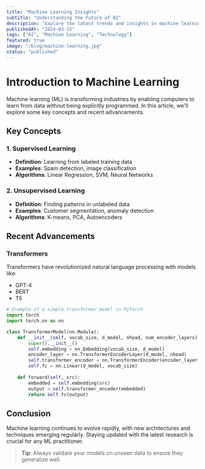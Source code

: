 ```yaml
---
title: "Machine Learning Insights"
subtitle: "Understanding the Future of AI"
description: "Explore the latest trends and insights in machine learning and artificial intelligence, from neural networks to practical applications."
publishedAt: "2024-03-15"
tags: ["AI", "Machine Learning", "Technology"]
featured: true
image: "/blog/machine-learning.jpg"
status: "published"
---
```


# Introduction to Machine Learning

Machine learning (ML) is transforming industries by enabling computers to learn from data without being explicitly programmed. In this article, we'll explore some key concepts and recent advancements.

## Key Concepts

### 1. Supervised Learning
- **Definition**: Learning from labeled training data
- **Examples**: Spam detection, image classification
- **Algorithms**: Linear Regression, SVM, Neural Networks

### 2. Unsupervised Learning
- **Definition**: Finding patterns in unlabeled data
- **Examples**: Customer segmentation, anomaly detection
- **Algorithms**: K-means, PCA, Autoencoders

## Recent Advancements

### Transformers
Transformers have revolutionized natural language processing with models like:
- GPT-4
- BERT
- T5

```python
# Example of a simple transformer model in PyTorch
import torch
import torch.nn as nn

class TransformerModel(nn.Module):
    def __init__(self, vocab_size, d_model, nhead, num_encoder_layers):
        super().__init__()
        self.embedding = nn.Embedding(vocab_size, d_model)
        encoder_layer = nn.TransformerEncoderLayer(d_model, nhead)
        self.transformer_encoder = nn.TransformerEncoder(encoder_layer, num_encoder_layers)
        self.fc = nn.Linear(d_model, vocab_size)
    
    def forward(self, src):
        embedded = self.embedding(src)
        output = self.transformer_encoder(embedded)
        return self.fc(output)
```

## Conclusion

Machine learning continues to evolve rapidly, with new architectures and techniques emerging regularly. Staying updated with the latest research is crucial for any ML practitioner.

> **Tip**: Always validate your models on unseen data to ensure they generalize well.
